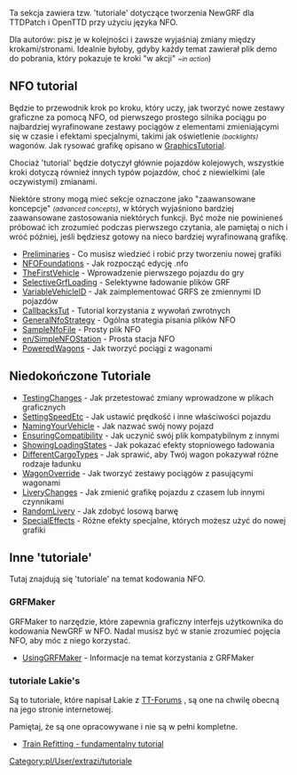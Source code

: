 {{pl/Development/NewGRF/inne strony|en=www.tt-wiki.net/wiki/NFOTutorial|pl=pl/Development/NewGRF/NFO Tutorial/Main Page}} {{en/-}}
<!--{{NFOTutorial}}-->{{pl/Development/NewGRF/NFO Tutorial/Navigation}}

Ta sekcja zawiera tzw. 'tutoriale' dotyczące tworzenia NewGRF dla TTDPatch i OpenTTD przy użyciu języka NFO.

Dla autorów: pisz je w kolejności i zawsze wyjaśniaj zmiany między krokami/stronami. Idealnie byłoby, gdyby każdy temat zawierał plik demo do pobrania, który pokazuje te kroki "w akcji" <small>''~in action''</small>)

== NFO tutorial ==
Będzie to przewodnik krok po kroku, który uczy, jak tworzyć nowe zestawy graficzne za pomocą NFO, od pierwszego prostego silnika pociągu po najbardziej wyrafinowane zestawy pociągów z elementami zmieniającymi się w czasie i efektami specjalnymi, takimi jak oświetlenie <small>''(backlights)''</small> wagonów. Jak rysować grafikę opisano w <!--[[GraphicsTutorial]]-->[https://www.tt-wiki.net/wiki/GraphicsTutorial GraphicsTutorial].

Chociaż 'tutorial' będzie dotyczył głównie pojazdów kolejowych, wszystkie kroki dotyczą również innych typów pojazdów, choć z niewielkimi (ale oczywistymi) zmianami.

Niektóre strony mogą mieć sekcje oznaczone jako "zaawansowane koncepcje" <small>''(advanced concepts)''</small>, w których wyjaśniono bardziej zaawansowane zastosowania niektórych funkcji. Być może nie powinieneś próbować ich zrozumieć podczas pierwszego czytania, ale pamiętaj o nich i wróć później, jeśli będziesz gotowy na nieco bardziej wyrafinowaną grafikę.

* [[pl/Development/NewGRF/NFO Tutorial/Preliminaries|Preliminaries]] - Co musisz wiedzieć i robić przy tworzeniu nowej grafiki
* [[pl/Development/NewGRF/NFO Tutorial/Foundations|NFOFoundations]] - Jak rozpocząć edycję .nfo
* [http://www.tt-wiki.net/wiki/TheFirstVehicle TheFirstVehicle] - Wprowadzenie pierwszego pojazdu do gry
* [[pl/Development/NewGRF/NFO Tutorial/Selective GRF Loading|SelectiveGrfLoading]] - Selektywne ładowanie plików GRF
* [http://www.tt-wiki.net/wiki/VariableVehicleID VariableVehicleID] - Jak zaimplementować GRFS ze zmiennymi ID pojazdów
* [[pl/Development/NewGRF/NFO Tutorial/Callbacks|CallbacksTut]] - Tutorial korzystania z wywołań zwrotnych
* [[pl/Development/NewGRF/NFO Tutorial/General strategy for implementing new graphics|GeneralNfoStrategy]] - Ogólna strategia pisania plików NFO
* [[pl/Development/NewGRF/NFO Tutorial/Sample NFO file|SampleNfoFile]] - Prosty plik NFO
* [[en/SimpleNFOStation]] - Prosta stacja NFO
* [http://www.tt-wiki.net/wiki/PoweredWagons PoweredWagons] - Jak tworzyć pociągi z wagonami

== Niedokończone Tutoriale ==
* [[pl/Development/NewGRF/NFO Tutorial/Testing changes|TestingChanges]] - Jak przetestować zmiany wprowadzone w plikach graficznych
* [http://www.tt-wiki.net/wiki/SettingSpeedEtc SettingSpeedEtc] - Jak ustawić prędkość i inne właściwości pojazdu
* [http://www.tt-wiki.net/wiki/NamingYourVehicle NamingYourVehicle] - Jak nazwać swój nowy pojazd
* [http://www.tt-wiki.net/wiki/EnsuringCompatibility EnsuringCompatibility] - Jak uczynić swój plik kompatybilnym z innymi
* [http://www.tt-wiki.net/wiki/ShowingLoadingStates ShowingLoadingStates] - Jak pokazać efekty stopniowego ładowania
* [http://www.tt-wiki.net/wiki/DifferentCargoTypes DifferentCargoTypes] - Jak sprawić, aby Twój wagon pokazywał różne rodzaje ładunku
* [http://www.tt-wiki.net/wiki/WagonOverride WagonOverride] - Jak tworzyć zestawy pociągów z pasującymi wagonami
* [http://www.tt-wiki.net/wiki/LiveryChanges LiveryChanges] - Jak zmienić grafikę pojazdu z czasem lub innymi czynnikami
* [http://www.tt-wiki.net/wiki/RandomLivery RandomLivery] - Jak zdobyć losową barwę
* [http://www.tt-wiki.net/wiki/SpecialEffects SpecialEffects] - Różne efekty specjalne, których możesz użyć do nowej grafiki

== Inne 'tutoriale' ==
Tutaj znajdują się 'tutoriale' na temat kodowania NFO.

=== GRFMaker ===
GRFMaker to narzędzie, które zapewnia graficzny interfejs użytkownika do kodowania NewGRF w NFO. Nadal musisz być w stanie zrozumieć pojęcia NFO, aby móc z niego korzystać.

* [http://www.tt-wiki.net/wiki/UsingGRFMaker UsingGRFMaker] - Informacje na temat korzystania z GRFMaker

=== tutoriale Lakie's ===
Są to tutoriale, które napisał Lakie z [http://www.tt-forums.net/ TT-Forums] , są one na chwilę obecną na jego stronie internetowej.

Pamiętaj, że są one opracowywane i nie są w pełni kompletne.

* [http://users2.tt-forums.net/lakie/NfoCoding.php?id=1 Train Refitting - fundamentalny tutorial]

<!--[[Category:Tutorials]]-->[[Category:pl/User/extrazi/tutoriale]]